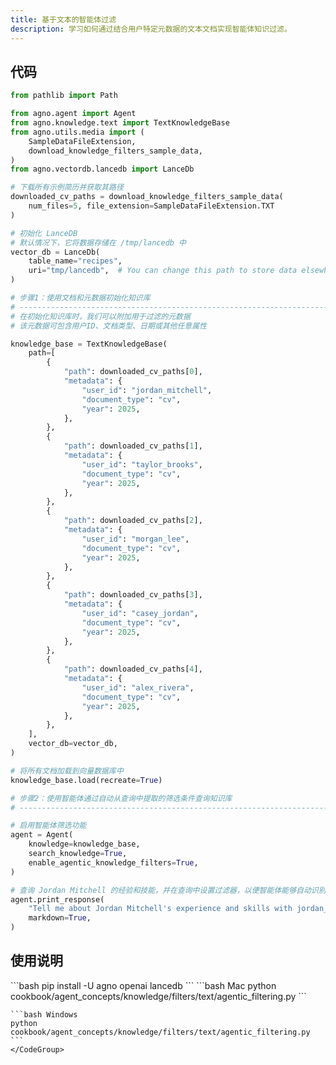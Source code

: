 ```yaml
---
title: 基于文本的智能体过滤
description: 学习如何通过结合用户特定元数据的文本文档实现智能体知识过滤。
---
```

## 代码

```python
from pathlib import Path

from agno.agent import Agent
from agno.knowledge.text import TextKnowledgeBase
from agno.utils.media import (
    SampleDataFileExtension,
    download_knowledge_filters_sample_data,
)
from agno.vectordb.lancedb import LanceDb

# 下载所有示例简历并获取其路径
downloaded_cv_paths = download_knowledge_filters_sample_data(
    num_files=5, file_extension=SampleDataFileExtension.TXT
)

# 初始化 LanceDB
# 默认情况下，它将数据存储在 /tmp/lancedb 中
vector_db = LanceDb(
    table_name="recipes",
    uri="tmp/lancedb",  # You can change this path to store data elsewhere
)

# 步骤1：使用文档和元数据初始化知识库
# ------------------------------------------------------------------------------
# 在初始化知识库时，我们可以附加用于过滤的元数据
# 该元数据可包含用户ID、文档类型、日期或其他任意属性

knowledge_base = TextKnowledgeBase(
    path=[
        {
            "path": downloaded_cv_paths[0],
            "metadata": {
                "user_id": "jordan_mitchell",
                "document_type": "cv",
                "year": 2025,
            },
        },
        {
            "path": downloaded_cv_paths[1],
            "metadata": {
                "user_id": "taylor_brooks",
                "document_type": "cv",
                "year": 2025,
            },
        },
        {
            "path": downloaded_cv_paths[2],
            "metadata": {
                "user_id": "morgan_lee",
                "document_type": "cv",
                "year": 2025,
            },
        },
        {
            "path": downloaded_cv_paths[3],
            "metadata": {
                "user_id": "casey_jordan",
                "document_type": "cv",
                "year": 2025,
            },
        },
        {
            "path": downloaded_cv_paths[4],
            "metadata": {
                "user_id": "alex_rivera",
                "document_type": "cv",
                "year": 2025,
            },
        },
    ],
    vector_db=vector_db,
)

# 将所有文档加载到向量数据库中
knowledge_base.load(recreate=True)

# 步骤2：使用智能体通过自动从查询中提取的筛选条件查询知识库
# -----------------------------------------------------------------------------------

# 启用智能体筛选功能
agent = Agent(
    knowledge=knowledge_base,
    search_knowledge=True,
    enable_agentic_knowledge_filters=True,
)

# 查询 Jordan Mitchell 的经验和技能，并在查询中设置过滤器，以便智能体能够自动识别提取这些信息
agent.print_response(
    "Tell me about Jordan Mitchell's experience and skills with jordan_mitchell as user id and document type cv",
    markdown=True,
)
```

## 使用说明

<Steps>
  <Step title="安装库">
    ```bash
    pip install -U agno openai lancedb
    ```
  </Step>

  <Step title="运行示例">
    <CodeGroup>
    ```bash Mac
    python cookbook/agent_concepts/knowledge/filters/text/agentic_filtering.py
    ```

    ```bash Windows
    python cookbook/agent_concepts/knowledge/filters/text/agentic_filtering.py
    ```
    </CodeGroup>
  </Step>
</Steps>